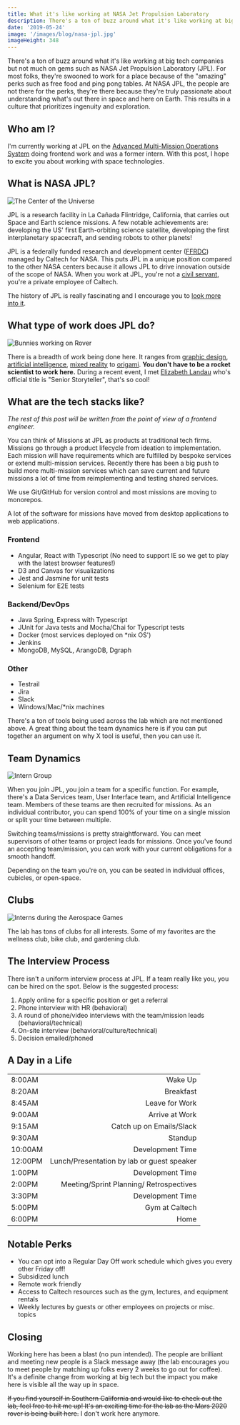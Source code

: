 ```yaml
---
title: What it's like working at NASA Jet Propulsion Laboratory
description: There's a ton of buzz around what it's like working at big tech companies but not much on gems such as NASA Jet Propulsion Laboratory (JPL).
date: '2019-05-24'
image: '/images/blog/nasa-jpl.jpg'
imageHeight: 348
---
```


There's a ton of buzz around what it's like working at big tech companies but not much on gems such as NASA Jet Propulsion Laboratory (JPL). For most folks, they're swooned to work for a place because of the "amazing" perks such as free food and ping pong tables. At NASA JPL, the people are not there for the perks, they're there because they're truly passionate about understanding what's out there in space and here on Earth. This results in a culture that prioritizes ingenuity and exploration.

## Who am I?

I'm currently working at JPL on the [Advanced Multi-Mission Operations System](https://ammos.nasa.gov/) doing frontend work and was a former intern. With this post, I hope to excite you about working with space technologies.

## What is NASA JPL?

![The Center of the Universe](https://cdn.nextgov.com/media/img/upload/2014/06/30/7720328304_26c2f8cd96_k/860x394.jpg)

JPL is a research facility in La Cañada Flintridge, California, that carries out Space and Earth science missions. A few notable achievements are: developing the US' first Earth-orbiting science satellite, developing the first interplanetary spacecraft, and sending robots to other planets!

JPL is a federally funded research and development center ([FFRDC](https://en.wikipedia.org/wiki/Federally_funded_research_and_development_centers)) managed by Caltech for NASA. This puts JPL in a unique position compared to the other NASA centers because it allows JPL to drive innovation outside of the scope of NASA. When you work at JPL, you're not a [civil servant](https://en.wikipedia.org/wiki/Civil_service#United_States), you're a private employee of Caltech.

The history of JPL is really fascinating and I encourage you to [look more into it](https://www.jpl.nasa.gov/about/timeline/).

## What type of work does JPL do?

![Bunnies working on Rover](https://i.imgur.com/b8a5Ej5.jpg)

There is a breadth of work being done here. It ranges from [graphic design](https://www.jpl.nasa.gov/visions-of-the-future/), [artificial intelligence](https://www.theverge.com/2018/11/13/18091448/nasa-ai-autodesk-jpl-lander-europa-enceladus-artificial-intelligence-generative-design), [mixed reality](https://www.jpl.nasa.gov/news/news.php?feature=7249) to [origami](https://exoplanets.nasa.gov/resources/2166/origami-starshade). **You don't have to be a rocket scientist to work here.** During a recent event, I met [Elizabeth Landau](https://solarsystem.nasa.gov/people/4158/elizabeth-landau/) who's official title is "Senior Storyteller", that's so cool!

## What are the tech stacks like?

_The rest of this post will be written from the point of view of a frontend engineer._

You can think of Missions at JPL as products at traditional tech firms. Missions go through a product lifecycle from ideation to implementation. Each mission will have requirements which are fulfilled by bespoke services or extend multi-mission services. Recently there has been a big push to build more multi-mission services which can save current and future missions a lot of time from reimplementing and testing shared services.

We use Git/GitHub for version control and most missions are moving to monorepos.

A lot of the software for missions have moved from desktop applications to web applications.

### Frontend

- Angular, React with Typescript (No need to support IE so we get to play with the latest browser features!)
- D3 and Canvas for visualizations
- Jest and Jasmine for unit tests
- Selenium for E2E tests

### Backend/DevOps

- Java Spring, Express with Typescript
- JUnit for Java tests and Mocha/Chai for Typescript tests
- Docker (most services deployed on \*nix OS')
- Jenkins
- MongoDB, MySQL, ArangoDB, Dgraph

### Other

- Testrail
- Jira
- Slack
- Windows/Mac/\*nix machines

There's a ton of tools being used across the lab which are not mentioned above. A great thing about the team dynamics here is if you can put together an argument on why X tool is useful, then you can use it.

## Team Dynamics

![Intern Group](https://i.imgur.com/JyWQI1k.jpg)

When you join JPL, you join a team for a specific function. For example, there's a Data Services team, User Interface team, and Artificial Intelligence team. Members of these teams are then recruited for missions. As an individual contributor, you can spend 100% of your time on a single mission or split your time between multiple.

Switching teams/missions is pretty straightforward. You can meet supervisors of other teams or project leads for missions. Once you've found an accepting team/mission, you can work with your current obligations for a smooth handoff.

Depending on the team you're on, you can be seated in individual offices, cubicles, or open-space.

## Clubs

![Interns during the Aerospace Games](https://i.imgur.com/FNY6B4G.jpg)

The lab has tons of clubs for all interests. Some of my favorites are the wellness club, bike club, and gardening club.

## The Interview Process

There isn't a uniform interview process at JPL. If a team really like you, you can be hired on the spot. Below is the suggested process:

1. Apply online for a specific position or get a referral
2. Phone interview with HR (behavioral)
3. A round of phone/video interviews with the team/mission leads (behavioral/technical)
4. On-site interview (behavioral/culture/technical)
5. Decision emailed/phoned

## A Day in a Life

|         |                                            |
| :------ | -----------------------------------------: |
| 8:00AM  |                                    Wake Up |
| 8:20AM  |                                  Breakfast |
| 8:45AM  |                             Leave for Work |
| 9:00AM  |                             Arrive at Work |
| 9:15AM  |                   Catch up on Emails/Slack |
| 9:30AM  |                                    Standup |
| 10:00AM |                           Development Time |
| 12:00PM | Lunch/Presentation by lab or guest speaker |
| 1:00PM  |                           Development Time |
| 2:00PM  |    Meeting/Sprint Planning/ Retrospectives |
| 3:30PM  |                           Development Time |
| 5:00PM  |                             Gym at Caltech |
| 6:00PM  |                                       Home |

## Notable Perks

- You can opt into a Regular Day Off work schedule which gives you every other Friday off!
- Subsidized lunch
- Remote work friendly
- Access to Caltech resources such as the gym, lectures, and equipment rentals
- Weekly lectures by guests or other employees on projects or misc. topics

## Closing

Working here has been a blast (no pun intended). The people are brilliant and meeting new people is a Slack message away (the lab encourages you to meet people by matching up folks every 2 weeks to go out for coffee). It's a definite change from working at big tech but the impact you make here is visible all the way up in space.

~~If you find yourself in Southern California and would like to check out the lab, feel free to hit me up! It's an exciting time for the lab as the Mars 2020 rover is being built here.~~ I don't work here anymore.
